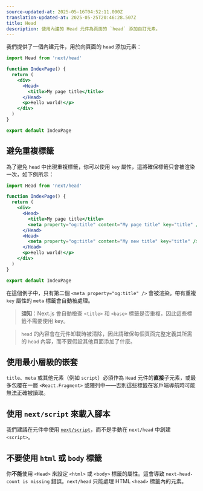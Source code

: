 ```yaml
---
source-updated-at: 2025-05-16T04:52:11.000Z
translation-updated-at: 2025-05-25T20:46:28.507Z
title: Head
description: 使用內建的 Head 元件為頁面的 `head` 添加自訂元素。
---
```


我們提供了一個內建元件，用於向頁面的 `head` 添加元素：

```jsx
import Head from 'next/head'

function IndexPage() {
  return (
    <div>
      <Head>
        <title>My page title</title>
      </Head>
      <p>Hello world!</p>
    </div>
  )
}

export default IndexPage
```

## 避免重複標籤

為了避免 `head` 中出現重複標籤，你可以使用 `key` 屬性，這將確保標籤只會被渲染一次，如下例所示：

```jsx
import Head from 'next/head'

function IndexPage() {
  return (
    <div>
      <Head>
        <title>My page title</title>
        <meta property="og:title" content="My page title" key="title" />
      </Head>
      <Head>
        <meta property="og:title" content="My new title" key="title" />
      </Head>
      <p>Hello world!</p>
    </div>
  )
}

export default IndexPage
```

在這個例子中，只有第二個 `<meta property="og:title" />` 會被渲染。帶有重複 `key` 屬性的 `meta` 標籤會自動被處理。

> **須知**：Next.js 會自動檢查 `<title>` 和 `<base>` 標籤是否重複，因此這些標籤不需要使用 key。

> `head` 的內容會在元件卸載時被清除，因此請確保每個頁面完整定義其所需的 `head` 內容，而不要假設其他頁面添加了什麼。

## 使用最小層級的嵌套

`title`、`meta` 或其他元素（例如 `script`）必須作為 `Head` 元件的**直接**子元素，或最多包覆在一層 `<React.Fragment>` 或陣列中——否則這些標籤在客戶端導航時可能無法正確被讀取。

## 使用 `next/script` 來載入腳本

我們建議在元件中使用 [`next/script`](/docs/pages/guides/scripts)，而不是手動在 `next/head` 中創建 `<script>`。

## 不要使用 `html` 或 `body` 標籤

你**不能**使用 `<Head>` 來設定 `<html>` 或 `<body>` 標籤的屬性。這會導致 `next-head-count is missing` 錯誤。`next/head` 只能處理 HTML `<head>` 標籤內的元素。